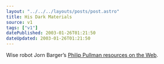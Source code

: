 ```yaml
---
layout: "../../../layouts/posts/post.astro"
title: His Dark Materials
source: v1
tags: ["v1"]
datePublished: 2003-01-26T01:21:50
dateUpdated: 2003-01-26T01:21:50
---
```


Wise robot Jorn Barger&#8217;s [Philip Pullman resources on the Web][1].

[1]: http://www.robotwisdom.com/jorn/pullman.html "Philip Pullman resources on the Web from Robot Wisdom"

